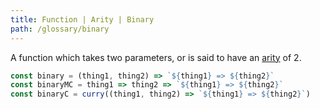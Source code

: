 ```yaml
---
title: Function | Arity | Binary
path: /glossary/binary
---
```


<Def of="Binary" parent="Arity" />

A function which takes two parameters, or is said to have an [arity](/glossary/arity) of 2.

```js
const binary = (thing1, thing2) => `${thing1} => ${thing2}`
const binaryMC = thing1 => thing2 => `${thing1} => ${thing2}`
const binaryC = curry((thing1, thing2) => `${thing1} => ${thing2}`)
```
